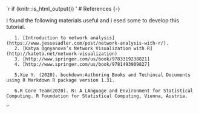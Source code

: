`r if (knitr::is_html_output()) '
# References {-}

I found the following materials useful and i esed some to develop this tutorial.

       1. [Introduction to network analysis](https://www.jessesadler.com/post/network-analysis-with-r/).
       2. [Katya Ognyanova’s Network Visualization with R](http://kateto.net/network-visualization)
       3. [http://www.springer.com/us/book/9783319238821]
       4. [http://www.springer.com/us/book/9781493909827]

       5.Xie Y. (2020). bookdown:Authoring Books and Techincal Documents using R Markdown R package version 1.31.

       6.R Core Team(2020). R: A LAnguage and Environment for Statistical Computing. R Foundation for Statistical Computing, Vienna, Austria.

'`

